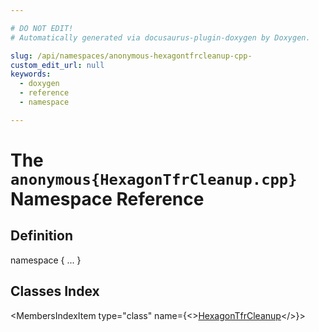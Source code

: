 ```yaml
---

# DO NOT EDIT!
# Automatically generated via docusaurus-plugin-doxygen by Doxygen.

slug: /api/namespaces/anonymous-hexagontfrcleanup-cpp-
custom_edit_url: null
keywords:
  - doxygen
  - reference
  - namespace

---
```





# The `anonymous{HexagonTfrCleanup.cpp}` Namespace Reference

<DoxygenPage pluginConfig={pluginConfig}>



## Definition

<CodeBlock>namespace &#123; ... &#125;</CodeBlock>

## Classes Index

<MembersIndex>

<MembersIndexItem
  type="class"
  name={<><a href="/docs/api/classes/anonymous-namespace-hexagontfrcleanup-cpp-/hexagontfrcleanup">HexagonTfrCleanup</a></>}>
</MembersIndexItem>

</MembersIndex>


</DoxygenPage>
